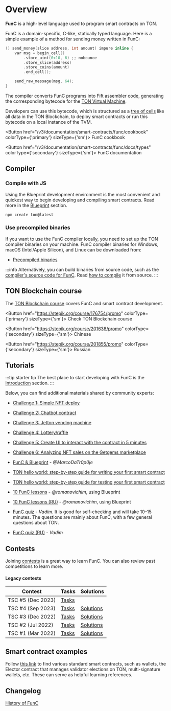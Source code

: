 

# Overview

**FunC** is a high-level language used to program smart contracts on TON.

FunC is a domain-specific, C-like, statically typed language. Here is a simple example of a method for sending money written in FunC:

```c
() send_money(slice address, int amount) impure inline {
    var msg = begin_cell()
        .store_uint(0x10, 6) ;; nobounce
        .store_slice(address)
        .store_coins(amount)
        .end_cell();

    send_raw_message(msg, 64);
}
```

The compiler converts FunC programs into Fift assembler code, generating the corresponding bytecode for the [TON Virtual Machine](/v3/documentation/tvm/tvm-overview/).

Developers can use this bytecode, which is structured as a [tree of cells](/v3/concepts/dive-into-ton/ton-blockchain/cells-as-data-storage/) like all data in the TON Blockchain, to deploy smart contracts or run this bytecode on a local instance of the TVM.

<Button href="/v3/documentation/smart-contracts/func/cookbook" colorType={'primary'} sizeType={'sm'}>
  FunC cookbook
</Button>

<Button href="/v3/documentation/smart-contracts/func/docs/types" colorType={'secondary'} sizeType={'sm'}>
  FunC documentation
</Button>

## Compiler

### Compile with JS

Using the Blueprint development environment is the most convenient and quickest way to begin developing and compiling smart contracts.
Read more in the [Blueprint](/v3/documentation/smart-contracts/getting-started/javascript/) section.

```bash
npm create ton@latest
```

### Use precompiled binaries

If you want to use the FunC compiler locally, you need to set up the TON compiler binaries on your machine.
FunC compiler binaries for Windows, macOS (Intel/Apple Silicon), and Linux can be downloaded from:

- [Precompiled binaries](/v3/documentation/archive/precompiled-binaries/)

:::info
Alternatively, you can build binaries from source code,
such as the [compiler's source code for FunC](https://github.com/ton-blockchain/ton/tree/master/crypto/func/).
Read [how to compile](/v3/guidelines/smart-contracts/howto/compile/compilation-instructions#func) it from source.
:::

## TON Blockchain course

The [TON Blockchain course](https://stepik.org/course/176754/) covers FunC and smart contract development.

<Button href="https://stepik.org/course/176754/promo" colorType={'primary'} sizeType={'sm'}>
  Check TON Blockchain course
</Button>

<Button href="https://stepik.org/course/201638/promo" colorType={'secondary'} sizeType={'sm'}>
  Chinese
</Button>

<Button href="https://stepik.org/course/201855/promo" colorType={'secondary'} sizeType={'sm'}>
  Russian
</Button>

## Tutorials

:::tip starter tip
The best place to start developing with FunC is the [Introduction](/v3/documentation/smart-contracts/overview/) section.
:::

Below, you can find additional materials shared by community experts:

- [Challenge 1: Simple NFT deploy](https://github.com/romanovichim/TONQuest1/)
- [Challenge 2: Chatbot contract](https://github.com/romanovichim/TONQuest2/)
- [Challenge 3: Jetton vending machine](https://github.com/romanovichim/TONQuest3/)
- [Challenge 4: Lottery/raffle](https://github.com/romanovichim/TONQuest4/)
- [Challenge 5: Create UI to interact with the contract in 5 minutes](https://github.com/romanovichim/TONQuest5/)
- [Challenge 6: Analyzing NFT sales on the Getgems marketplace](https://github.com/romanovichim/TONQuest6/)

- [FunC & Blueprint](https://www.youtube.com/watch?v=7omBDfSqGfA&list=PLtUBO1QNEKwtO_zSyLj-axPzc9O9rkmYa/) - _@MarcoDaTr0p0je_
- [TON hello world: step-by-step guide for writing your first smart contract](https://ton-community.github.io/tutorials/02-contract/)
- [TON hello world: step-by-step guide for testing your first smart contract](https://ton-community.github.io/tutorials/04-testing/)
- [10 FunC lessons](https://github.com/romanovichim/TonFunClessons_Eng/) - _@romanovichim_, using Blueprint
- [10 FunC lessons (RU)](https://github.com/romanovichim/TonFunClessons_ru/) - _@romanovichim_, using Blueprint
- [FunC quiz](https://t.me/toncontests/60/) - _Vadim_. It is good for self-checking and will take 10–15 minutes. The questions are mainly about FunC, with a few general questions about TON.
- [FunC quiz (RU)](https://t.me/toncontests/58?comment=14888/) - _Vadim_

## Contests

Joining [contests](https://t.me/toncontests/) is a great way to learn FunC.
You can also review past competitions to learn more.

#### Legacy contests

| Contest           | Tasks                                                     | Solutions                                                                                     |
| ----------------- | --------------------------------------------------------- | --------------------------------------------------------------------------------------------- |
| TSC #5 (Dec 2023) | [Tasks](https://github.com/ton-community/tsc5/)           |                                                                                               |
| TSC #4 (Sep 2023) | [Tasks](https://github.com/ton-community/tsc4/)           | [Solutions](/v3/documentation/smart-contracts/contracts-specs/examples#ton-smart-challenge-4) |
| TSC #3 (Dec 2022) | [Tasks](https://github.com/ton-blockchain/func-contest3/) | [Solutions](https://github.com/nns2009/TON-FunC-contest-3/)                                   |
| TSC #2 (Jul 2022) | [Tasks](https://github.com/ton-blockchain/func-contest2/) | [Solutions](https://github.com/ton-blockchain/func-contest2-solutions/)                       |
| TSC #1 (Mar 2022) | [Tasks](https://github.com/ton-blockchain/func-contest1/) | [Solutions](https://github.com/ton-blockchain/func-contest1-solutions/)                       |

## Smart contract examples

Follow [this link](/v3/documentation/smart-contracts/contracts-specs/examples/) to find various standard smart contracts,
such as wallets, the Elector contract that manages validator elections on TON, multi-signature wallets, etc. These can serve as helpful learning references.

## Changelog

[History of FunC](/v3/documentation/smart-contracts/func/changelog/)

<Feedback />
